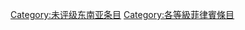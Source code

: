 {{Emptycat}}
{{Articles by Quality|project=東南亞|task_force=yes|parent=東南亞|tf_link=菲律賓任務組|topic=菲律賓|format=toc}}
{{CategoryTOC}}

[[Category:未评级东南亚条目|Category:未评级东南亚条目]]
[[Category:各等級菲律賓條目‎|Category:各等級菲律賓條目‎]]